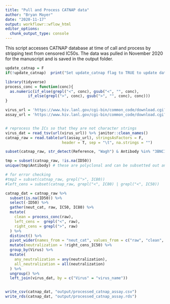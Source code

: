 ```yaml
---
title: "Pull and Process CATNAP data"
author: "Bryan Mayer"
date: "2020-11-17"
output: workflowr::wflow_html
editor_options:
  chunk_output_type: console
---
```


This script accesses CATNAP database at time of call and process by stripping text from censored IC50s. The data was pulled in November 2020 for the manuscript and is saved in the output folder.

```r

update_catnap = F
if(!update_catnap)  print("Set update_catnap flag to TRUE to update data for analysis.")

```

```r

library(tidyverse)
process_conc = function(conc){
  as.numeric(if_else(grepl("<", conc), gsub("<", "", conc),
          if_else(grepl(">", conc), gsub(">", "", conc), conc)))
}

virus_url = 'https://www.hiv.lanl.gov/cgi-bin/common_code/download.cgi?/scratch/NEUTRALIZATION/viruses.txt'
assay_url = 'https://www.hiv.lanl.gov/cgi-bin/common_code/download.cgi?/scratch/NEUTRALIZATION/assay.txt'


# reprocess the ICs so that they are not character strings
virus_dat = read_tsv(url(virus_url)) %>% janitor::clean_names()
catnap_raw = read.table(url(assay_url), stringsAsFactors = F,
                         header = T, sep = "\t", na.strings = "")

subset(catnap_raw, str_detect(Reference, "Wagh") & Antibody %in% "3BNC117/PGT135")

tmp = subset(catnap_raw, !is.na(ID50))
unique(tmp$Antibody) # these are polyclonal and can be subsetted out and ID50 can be removed

# for error checking
#tmp2 = subset(catnap_raw, grepl(">", IC80))
#left_cens = subset(catnap_raw, grepl("<", IC80) | grepl("<", IC50))

catnap_dat = catnap_raw %>%
  subset(is.na(ID50)) %>%
  select(-ID50) %>%
  gather(neut_cat, raw, IC50, IC80) %>%
  mutate(
    clean = process_conc(raw),
    left_cens =  grepl("<", raw),
    right_cens = grepl(">", raw)
  ) %>%
  distinct() %>%
  pivot_wider(names_from = "neut_cat", values_from = c("raw", "clean", "left_cens", "right_cens")) %>%
  mutate(neutralization = !right_cens_IC50) %>%
  group_by(Virus) %>%
  mutate(
    any_neutralization = any(neutralization),
    all_neutralization = all(neutralization)
  ) %>%
  ungroup() %>%
  left_join(virus_dat, by = c("Virus" = "virus_name"))


write_csv(catnap_dat, "output/processed_catnap_assay.csv")
write_rds(catnap_dat, "output/processed_catnap_assay.rds")

```

